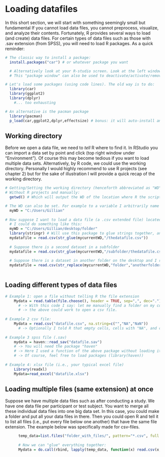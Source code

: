 # Loading datafiles
In this short section, we will start with something seemingly small but fundamental If you cannot load data files, you cannot preprocess, visualize, and analyze their contents. Fortunately, R provides several ways to load (and create) data files. For certain types of data files such as those with .sav extension (from SPSS), you will need to load R packages. As a quick reminder:
```{r, eval=F, echo=T}
  
# The classic way to install a package:
  install.packages("car") # or whatever package you want

  # Alternatively look at your R-studio screen. Look at the left window -> packages -> install
  # This "package window" can also be used to deactivate/activate/remove/update packages

# Let's load some packages (using code lines). The old way is to do:
  library(car)
  library(ggplot2)
  library(dplyr)
    #... too exhausting 

# An alternative is the pacman package
  library(pacman)
  p_load(car,ggplot2,dplyr,effectsize) # bonus: it will auto-install any packages if this was not done previously 

```

## Working directory
Before we open a data file, we need to *tell* R where to find it. In RStudio you can import a data set by point and click (top right window under "Environment"). Of course this may become tedious if you want to load multiple data sets. Alternatively, by R code, we could use the working directory. Personally I would highly recommend to use R projects (see chapter 2) but for the sake of illustration I will provide a quick recap of the working directory.
```{r, eval=F, echo=T}
# Getting/Setting the working directory (henceforth abbreviated as "WD")
# Without R projects and manually:
  getwd() # Which will output the WD of the location where R the script was activated (i.e., where you opened it)

# The WD can also be set. For example to a variable I arbitrarily name "myWD"
  myWD = "C:/Users/Gillian" 
  
# Now suppose I want to load a data file (a .csv extended file) located on my desktop put in a folder called "folder".
  # I could do something like this:
  myWD = "C:/Users/Gillian/desktop/folder"
  library(stringr) # Will use this package to glue strings together, and to replace them (just to demonstrate that this is possible) 
  mydatafile = read.csv(str_glue(mycurrentWD,"/thedatafile.csv"))
  
  # Suppose there is a second dataset in a subfolder
  mydatafile = read.csv(str_glue(mycurrentWD,"/subfolder/thedatafile.csv"))
  
  # Suppose there is a dataset in another folder on the desktop and I refuse to set another WD
  mydatafile = read.csv(str_replace(mycurrentWD,"folder","anotherfolder/thedatafile.csv"))
                      
```

## Loading different types of data files
```{r, eval=F, echo=T}
# Example 1: open a file without telling R the file extension
    Mydata = read.table(file.choose(), header = TRUE, sep=",", dec=".")
      # -> With this code I say: let me manually find a folder on my computer, the first row in that file contains the columnnames, data are separated by a "," and a decimal is noted as a "."   
      # -> the above could work to open a csv file.
    
# Example 2 csv file:
    Mydata = read.csv("datafile.csv", na.string=c("","NA","NaN"))
      # -> Optionally I told R that empty cells, cells with "NA", and cells with "NaN" should be read as NA in your datafile (not administered, empty)
   
# Example 3 spss file (.sav)
    mydata = haven::read_sav("datafile.sav")
    # -> You will need the package "haven"
    # -> Here I used a function of the above package without loading it (only works if you have installed the package)
    # -> Of course, feel free to load packages (library(haven))
  
# Example 4: xlsx file (i.e., your typical excel file)
    Library(readxl)
    Mydata=read_excel("datafile.xlsx")
```

## Loading multiple files (same extension) at once
Suppose we have multiple data files such as after conducting a study. We have one data file per participant or test subject. You want to merge all these individual data files into one big data set. In this case, you could make a folder and put all your data files in there. Then you could open R and tell it to list all files (i.e., put every file below one another) that have the same file extension. The example below was specifically made for csv-files.
```{r, eval=F, echo=T}
      temp_data=list.files("folder_with_files/", pattern="*.csv", full.names=TRUE)
      
      # Now we can "glue" everything together:
      Mydata = do.call(rbind, lapply(temp_data, function(x) read.csv(x, stringsAsFactors = FALSE)))
```